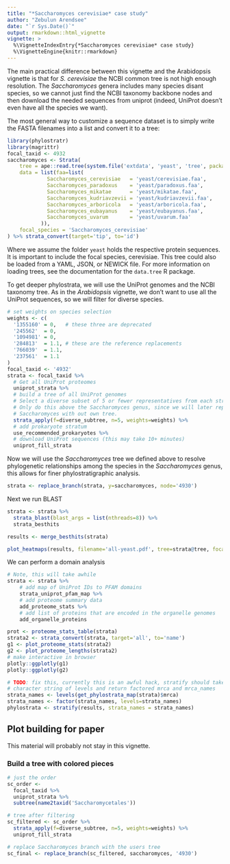 ```yaml
---
title: "*Saccharomyces cerevisiae* case study"
author: "Zebulun Arendsee"
date: "`r Sys.Date()`"
output: rmarkdown::html_vignette
vignette: >
  %\VignetteIndexEntry{*Saccharomyces cerevisiae* case study}
  %\VignetteEngine{knitr::rmarkdown}
---
```


The main practical difference between this vignette and the Arabidopsis
vignette is that for *S. cerevisiae* the NCBI common tree is not high enough
resolution. The *Saccharomyces* genera includes many species disant species, so
we cannot just find the NCBI taxonomy backbone nodes and then download the
needed sequences from uniprot (indeed, UniProt doesn't even have all the
species we want).

The most general way to customize a sequence dataset is to simply write the
FASTA filenames into a list and convert it to a tree:

```r
library(phylostratr)
library(magrittr)
focal_taxid <- 4932
saccharomyces <- Strata(
    tree = ape::read.tree(system.file('extdata', 'yeast', 'tree', package='phylostratr')),
    data = list(faa=list(
             Saccharomyces_cerevisiae   = 'yeast/cerevisiae.faa',
             Saccharomyces_paradoxus    = 'yeast/paradoxus.faa',
             Saccharomyces_mikatae      = 'yeast/mikatae.faa',
             Saccharomyces_kudriavzevii = 'yeast/kudriavzevii.faa',
             Saccharomyces_arboricola   = 'yeast/arboricola.faa',
             Saccharomyces_eubayanus    = 'yeast/eubayanus.faa',
             Saccharomyces_uvarum       = 'yeast/uvarum.faa'
           )),
    focal_species = 'Saccharomyces_cerevisiae'
) %>% strata_convert(target='tip', to='id')
```

Where we assume the folder `yeast` holds the respective protein sequences. It
is important to include the focal species, cerevisiae. This tree could also be
loaded from a YAML, JSON, or NEWICK file. For more information on loading
trees, see the documentation for the `data.tree` R package.

To get deeper phylostrata, we will use the UniProt genomes and the NCBI taxonomy
tree. As in the *Arabidopsis* vignette, we don't want to use all the UniProt
sequences, so we will filter for diverse species. 

```r
# set weights on species selection
weights <- c(
  '1355160' = 0,   # these three are deprecated
  '245562'  = 0,
  '1094981' = 0,
  '284813'  = 1.1, # these are the reference replacements
  '766039'  = 1.1,
  '237561'  = 1.1
)
focal_taxid <- '4932'
strata <- focal_taxid %>%
  # Get all UniProt proteomes
  uniprot_strata %>%
  # build a tree of all UniProt genomes
  # Select a diverse subset of 5 or fewer representatives from each stratum.
  # Only do this above the Saccharomyces genus, since we will later replace
  # Saccharomyces with out own tree.
  strata_apply(f=diverse_subtree, n=5, weights=weights) %>%
  # add prokaryote stratum
  use_recommended_prokaryotes %>%
  # download UniProt sequences (this may take 10+ minutes)
  uniprot_fill_strata
```

Now we will use the *Saccharomyces* tree we defined above to resolve
phylogenetic relationships among the species in the *Saccharomyces* genus,
this allows for finer phylostratigraphic analysis.

```r
strata <- replace_branch(strata, y=saccharomyces, node='4930') 
```

Next we run BLAST

```r
strata <- strata %>%
  strata_blast(blast_args = list(nthreads=8)) %>%
  strata_besthits

results <- merge_besthits(strata)

plot_heatmaps(results, filename='all-yeast.pdf', tree=strata@tree, focal_id=focal_taxid)
```

We can perform a domain analysis

```r
# Note, this will take awhile
strata <- strata %>%
    # add map of UniProt IDs to PFAM domains
    strata_uniprot_pfam_map %>%
    # add proteome summary data
    add_proteome_stats %>%
    # add list of proteins that are encoded in the organelle genomes 
    add_organelle_proteins

prot <- proteome_stats_table(strata)
strata2 <- strata_convert(strata, target='all', to='name')
g1 <- plot_proteome_stats(strata2)
g2 <- plot_proteome_lengths(strata2)
# make interactive in browser 
plotly::ggplotly(g1)
plotly::ggplotly(g2)
```

```r
# TODO: fix this, currently this is an awful hack, stratify should take a
# character string of levels and return factored mrca and mrca_names
strata_names <- levels(get_phylostrata_map(strata)$mrca)
strata_names <- factor(strata_names, levels=strata_names)
phylostrata <- stratify(results, strata_names = strata_names)
```

## Plot building for paper

This material will probably not stay in this vignette.  

### Build a tree with colored pieces 

```r
# just the order
sc_order <-
  focal_taxid %>%
  uniprot_strata %>%
  subtree(name2taxid('Saccharomycetales'))

# tree after filtering
sc_filtered <- sc_order %>% 
  strata_apply(f=diverse_subtree, n=5, weights=weights) %>%
  uniprot_fill_strata

# replace Saccharomyces branch with the users tree 
sc_final <- replace_branch(sc_filtered, saccharomyces, '4930')
```
